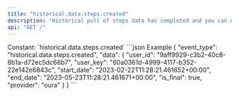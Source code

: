 ```yaml
---
title: "historical.data.steps.created"
description: "Historical pull of steps data has completed and you can now pull data for this resource."
api: "GET /"
---
```

<ResponseField name="event_type" type="const string" required="true">
Constant: `historical.data.steps.created`
</ResponseField>
<ResponseField name="data" type="HistoricalDataCreated" required="true">
<Expandable title="HistoricalDataCreated" defaultOpen="true">
<ResponseField name="user_id" type="string" required="true">
</ResponseField>
<ResponseField name="user_key" type="string" required="true">
</ResponseField>
<ResponseField name="start_date" type="string" required="true">
</ResponseField>
<ResponseField name="end_date" type="string" required="true">
</ResponseField>
<ResponseField name="is_final" type="boolean" required="true">
</ResponseField>
<ResponseField name="provider" type="string" required="true">
</ResponseField>
</Expandable>
</ResponseField>
<ResponseExample>
```json Example
{
  "event_type": "historical.data.steps.created",
  "data": {
    "user_id": "9aff9929-c3b2-40c8-8b1a-d72ec5dc68b7",
    "user_key": "60a0361d-4999-4117-b352-22e142e6843c",
    "start_date": "2023-02-22T11:28:21.461652+00:00",
    "end_date": "2023-05-23T11:28:21.461671+00:00",
    "is_final": true,
    "provider": "oura"
  }
}
```
</ResponseExample>

